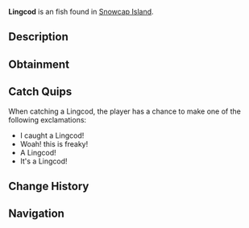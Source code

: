 {{FishInfobox
|image          = Lingcod.png
|rarity         = Unusual
|sea            = First Sea
|location       = [[Snowcap Island]]
|sublocation    = 
|sources        = Fishing Rod
|radar_location = 
|prog_speed     = -5
|xp             = 80
|weather        = Windy
|time           = Day
|season         = Autumn, Summer
|bait           = Fish Head
|base_weight    = 14
|base_value     = 110
|weight_range   = 10
|base_chance    = 40
|base_resil     = 50
}}
'''Lingcod''' is an {{Rarity|Unusual}} fish found in [[Snowcap Island]].

== Description ==
{{Description|A large, aggressive predator with mottled brown and green skin, known for its sharp teeth and oddly fierce fighting behaviour when hooked. They can be found in ocean water near Snowcap during the day. They are especially active near the water-side enterance of Snowcap Cave.|Bestiary Entry}}

== Obtainment ==
{{Description|Found in Snowcaps ocean water during the day. Especially active near the water-side enterance of Snowcap Cave.|Bestiary Hint}}
{{Fish Availability|
Snowcap Island/Surrounding Ocean
|top_rods      = 
Krampus's Rod\71764.77\42627.96;
Magma Rod\68485.24\40679.93;
Plastic Rod\62817.19\37330.12;
Leviathan's Fang Rod\56949.03\31513.8;
Great Rod of Oscar\52647.06\26778.8;
Buddy Bond Rod\46662.44\27718.43;
Fast Rod\51727.78\32254.67;
Nocturnal Rod\22450.65\32211.02;
Free Spirit Rod\51221.65\27909.71;
Trident Rod\51100.91\23723.57;
Astralhook Rod\50176.29\25995.72;
Ethereal Prism Rod\50150\26222.45;
No-Life Rod\48851.48\24801.26;
Seraphic Rod\48763.03\25743.91;
Rod Of The Forgotten Fang\45662.9\23919.72;
Challenger's Rod\44510.38\22616.74;
Blazebringer Rod\43223.01\21876.13;
Rod Of The Depths\41188.76\20985.56;
Zeus Rod\40724.52\20611.58;
Verdant Shear Rod\40278.34\20304.97;
Rod Of The Exalted One\40206.78\20789.62;
Depthseeker Rod\36956.93\18601.74;
Avalanche Rod\33352.69\16776.6;
Volcanic Rod\31735.73\16062.16;
Training Rod\28506.5\12006.83;
Steady Rod\16060.46\5315.94
|recommended   = Trident Rod
}}

== Catch Quips ==
When catching a Lingcod, the player has a chance to make one of the following exclamations:
* I caught a Lingcod!
* Woah! this is freaky!
* A Lingcod!
* It's a Lingcod!

== Change History ==
{{Change History|{{subst:Current Version}}}}

== Navigation ==
{{Fish Navbox|Snowcap Island}}
